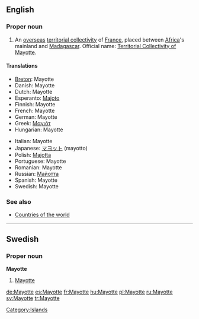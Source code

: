 {{wikipedia}}
==English==

===Proper noun===
{{en-proper noun}}

# An [[overseas]] [[territorial collectivity]] of [[France]], placed between [[Africa]]'s mainland and [[Madagascar]]. Official name: [[Territorial Collectivity of Mayotte]].

====Translations====
{{trans-top|Territorial Collectivity of Mayotte}}
* [[Breton]]: Mayotte
* Danish: Mayotte
* Dutch: Mayotte
* Esperanto: [[Majoto]]
* Finnish: Mayotte
* French: Mayotte
* German: Mayotte
* Greek: [[Μαγιότ]]
* Hungarian: Mayotte
{{trans-mid}}
* Italian: Mayotte
* Japanese: [[マヨット]] (mayotto)
* Polish: [[Majotta]]
* Portuguese: Mayotte
* Romanian: Mayotte
* Russian: [[Майотта]]
* Spanish: Mayotte
* Swedish: Mayotte
{{trans-bottom}}

===See also===
* [[Appendix:Countries of the world|Countries of the world]]

[[Category:Islands]]

----

==Swedish==

===Proper noun===
'''Mayotte'''

# [[#English|Mayotte]]

[[de:Mayotte]]
[[es:Mayotte]]
[[fr:Mayotte]]
[[hu:Mayotte]]
[[pl:Mayotte]]
[[ru:Mayotte]]
[[sv:Mayotte]]
[[tr:Mayotte]]